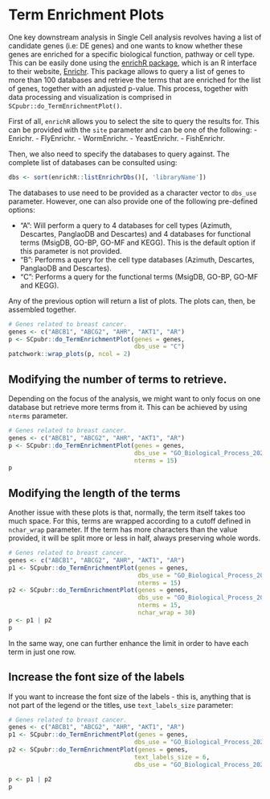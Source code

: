 # Term Enrichment Plots

One key downstream analysis in Single Cell analysis revolves having a list of candidate genes (i.e: DE genes) and one wants to know whether these genes are enriched for a specific biological function, pathway or cell type. This can be easily done using the [enrichR package](https://github.com/wjawaid/enrichR), which is an R interface to their website, [Enrichr](https://maayanlab.cloud/Enrichr/). This package allows to query a list of genes to more than 100 databases and retrieve the terms that are enriched for the list of genes, together with an adjusted p-value. This process, together with data processing and visualization is comprised in `SCpubr::do_TermEnrichmentPlot()`. 

First of all, `enrichR` allows you to select the site to query the results for. This can be provided with the `site` parameter and can be one of the following: 
- Enrichr.
- FlyEnrichr.
- WormEnrichr.
- YeastEnrichr.
- FishEnrichr.

Then, we also need to specify the databases to query against. The complete list of databases can be consulted using: 

```r
dbs <- sort(enrichR::listEnrichrDbs()[, 'libraryName'])
```

The databases to use need to be provided as a character vector to `dbs_use` parameter. However, one can also provide one of the following pre-defined options:

- "A": Will perform a query to 4 databases for cell types (Azimuth, Descartes, PanglaoDB and Descartes) and 4 databases for functional terms (MsigDB, GO-BP, GO-MF and KEGG). This is the default option if this parameter is not provided.
- "B": Performs a query for the cell type databases (Azimuth, Descartes, PanglaoDB and Descartes).
- "C": Performs a query for the functional terms (MsigDB, GO-BP, GO-MF and KEGG).

Any of the previous option will return a list of plots. The plots can, then, be assembled together.

```r
# Genes related to breast cancer.
genes <- c("ABCB1", "ABCG2", "AHR", "AKT1", "AR")
p <- SCpubr::do_TermEnrichmentPlot(genes = genes,
                                   dbs_use = "C")
patchwork::wrap_plots(p, ncol = 2)
```

## Modifying the number of terms to retrieve.

Depending on the focus of the analysis, we might want to only focus on one database but retrieve more terms from it. This can be achieved by using `nterms` parameter. 

```r
# Genes related to breast cancer.
genes <- c("ABCB1", "ABCG2", "AHR", "AKT1", "AR")
p <- SCpubr::do_TermEnrichmentPlot(genes = genes,
                                   dbs_use = "GO_Biological_Process_2021",
                                   nterms = 15)
p
```


## Modifying the length of the terms

Another issue with these plots is that, normally, the term itself takes too much space. For this, terms are wrapped according to a cutoff defined in `nchar_wrap` parameter. If the term has more characters than the value provided, it will be split more or less in half, always preserving whole words. 

```r
# Genes related to breast cancer.
genes <- c("ABCB1", "ABCG2", "AHR", "AKT1", "AR")
p1 <- SCpubr::do_TermEnrichmentPlot(genes = genes,
                                    dbs_use = "GO_Biological_Process_2021",
                                    nterms = 15)
p2 <- SCpubr::do_TermEnrichmentPlot(genes = genes,
                                    dbs_use = "GO_Biological_Process_2021",
                                    nterms = 15,
                                    nchar_wrap = 30)
p <- p1 | p2
p
```
In the same way, one can further enhance the limit in order to have each term in just one row.

## Increase the font size of the labels

If you want to increase the font size of the labels - this is, anything that is not part of the legend or the titles, use `text_labels_size` parameter:

```r
# Genes related to breast cancer.
genes <- c("ABCB1", "ABCG2", "AHR", "AKT1", "AR")
p1 <- SCpubr::do_TermEnrichmentPlot(genes = genes,
                                   dbs_use = "GO_Biological_Process_2021")
p2 <- SCpubr::do_TermEnrichmentPlot(genes = genes,
                                   text_labels_size = 6,
                                   dbs_use = "GO_Biological_Process_2021")

p <- p1 | p2
p
```
